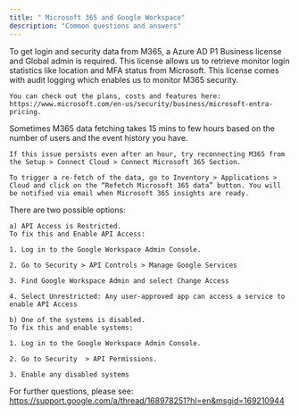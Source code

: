 ```yaml
---
title: " Microsoft 365 and Google Workspace"
description: "Common questions and answers"
---
```


<AccordionGroup>
  <Accordion title="What Is The Minimum User Rights And Licensing Needed To Complete The Microsoft 365 Portion Of The Assessment?">
    To get login and security data from M365, a Azure AD P1 Business license and Global admin is required. This license allows us to retrieve monitor login statistics like location and MFA status from Microsoft.  This license comes with audit logging which enables us to monitor M365 security.

    You can check out the plans, costs and features here: https://www.microsoft.com/en-us/security/business/microsoft-entra-pricing.
  </Accordion>

  <Accordion title="Why Does My M365 Security Not Show Up Even After Connecting My Microsoft Account?">
    Sometimes M365 data fetching takes 15 mins to few hours based on the number of users and the event history you have.

    If this issue persists even after an hour, try reconnecting M365 from the Setup > Connect Cloud > Connect Microsoft 365 Section.

    To trigger a re-fetch of the data, go to Inventory > Applications > Cloud and click on the “Refetch Microsoft 365 data” button. You will be notified via email when Microsoft 365 insights are ready.
  </Accordion>

  <Accordion title="Why Do I Keep Recieving An Authorization Error When Attempting To Connect My Google Workspace/An Error Message Saying Admin_Policy_Enforced?">
    There are two possible options:

    a) API Access is Restricted.
    To fix this and Enable API Access:

    1. Log in to the Google Workspace Admin Console.

    2. Go to Security > API Controls > Manage Google Services

    3. Find Google Workspace Admin and select Change Access

    4. Select Unrestricted: Any user-approved app can access a service to enable API Access

    b) One of the systems is disabled.
    To fix this and enable systems:

    1. Log in to the Google Workspace Admin Console.

    2. Go to Security  > API Permissions.

    3. Enable any disabled systems

For further questions, please see:
https://support.google.com/a/thread/168978251?hl=en&msgid=169210944
  </Accordion>
</AccordionGroup>